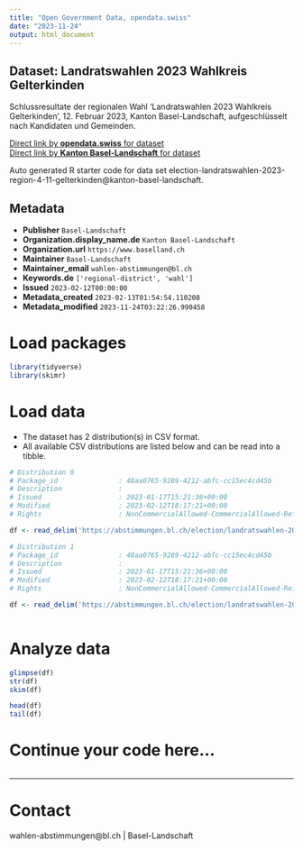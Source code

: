 ```yaml
---
title: "Open Government Data, opendata.swiss"
date: "2023-11-24"
output: html_document
---
```


## Dataset: Landratswahlen 2023 Wahlkreis Gelterkinden

Schlussresultate der regionalen Wahl 'Landratswahlen 2023 Wahlkreis Gelterkinden', 12. Februar 2023, Kanton Basel-Landschaft, aufgeschlüsselt nach Kandidaten und Gemeinden.

[Direct link by **opendata.swiss** for dataset](https://opendata.swiss/de/dataset/landratswahlen-2023-wahlkreis-gelterkinden)<br>
[Direct link by **Kanton Basel-Landschaft** for dataset](https://abstimmungen.bl.ch/election/landratswahlen-2023-region-4-11-gelterkinden/data)

Auto generated R starter code for data set election-landratswahlen-2023-region-4-11-gelterkinden@kanton-basel-landschaft.

## Metadata

- **Publisher** `Basel-Landschaft`
- **Organization.display_name.de** `Kanton Basel-Landschaft`
- **Organization.url** `https://www.baselland.ch`
- **Maintainer** `Basel-Landschaft`
- **Maintainer_email** `wahlen-abstimmungen@bl.ch`
- **Keywords.de** `['regional-district', 'wahl']`
- **Issued** `2023-02-12T00:00:00`
- **Metadata_created** `2023-02-13T01:54:54.110208`
- **Metadata_modified** `2023-11-24T03:22:26.990458`


# Load packages

```r

library(tidyverse)
library(skimr)

```

# Load data

-   The dataset has 2 distribution(s) in CSV format.
-   All available CSV distributions are listed below and can be read into a tibble.

```r

# Distribution 0
# Package_id               : 48aa0765-9289-4212-abfc-cc15ec4cd45b
# Description              : 
# Issued                   : 2023-01-17T15:21:36+00:00
# Modified                 : 2023-02-12T18:17:21+00:00
# Rights                   : NonCommercialAllowed-CommercialAllowed-ReferenceRequired

df <- read_delim('https://abstimmungen.bl.ch/election/landratswahlen-2023-region-4-11-gelterkinden/data-csv')

# Distribution 1
# Package_id               : 48aa0765-9289-4212-abfc-cc15ec4cd45b
# Description              : 
# Issued                   : 2023-01-17T15:21:36+00:00
# Modified                 : 2023-02-12T18:17:21+00:00
# Rights                   : NonCommercialAllowed-CommercialAllowed-ReferenceRequired

df <- read_delim('https://abstimmungen.bl.ch/election/landratswahlen-2023-region-4-11-gelterkinden/data-parties-csv')



```

# Analyze data

```r

glimpse(df)
str(df)
skim(df)

head(df)
tail(df)

```

# Continue your code here...

```r

```

------------------------------------------------------------------------

# Contact

wahlen-abstimmungen@bl.ch | Basel-Landschaft
